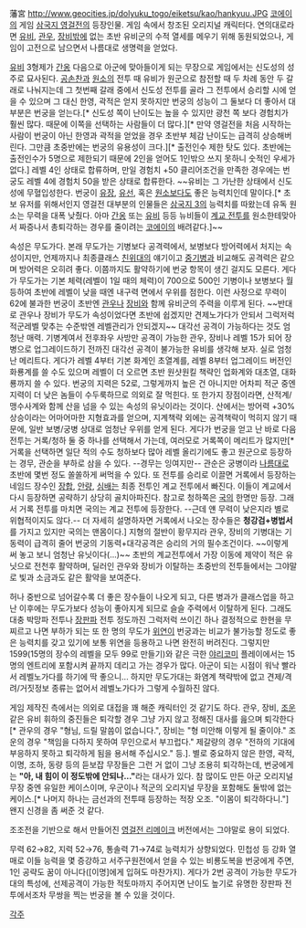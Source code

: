 藩宮
http://www.geocities.jp/dolyuku_togo/eiketsu/kao/hankyuu.JPG
[[코에이]]의 게임 [[삼국지 영걸전]]의 등장인물. 게임 속에서 창조된 오리지널 캐릭터다. 연의대로라면 [[유비]], [[관우]], [[장비]]밖에 없는 초반 유비군의 수적 열세를 메우기 위해 동원되었으나, 게임이 고전으로 남으면서 나름대로 생명력을 얻었다.

[[유비]] 3형제가 [[간옹]] 다음으로 아군에 맞아들이게 되는 무장으로 게임에서는 신도성의 성주로 묘사된다. [[공손찬]]과 [[원소]]의 전투 때 유비가 원군으로 참전할 때 두 차례 동안 두 갈래로 나눠지는데 그 첫번째 갈래 중에서 신도성 전투를 골라 그 전투에서 승리할 시에 얻을 수 있으며 그 대신 한영, 곽적은 얻지 못하지만 번궁의 성능이 그 둘보다 더 좋아서 대부분은 번궁을 얻는다.[* 신도성 쪽이 난이도는 높을 수 있지만 광천 쪽 보다 경험치가 훨씬 많다. 때문에 이쪽을 선택하는 사람들이 더 많다.][* 만약 영걸전을 처음 시작하는 사람이 번궁이 아닌 한영과 곽적을 얻었을 경우 초반부 체감 난이도는 급격히 상승해버린다. 그만큼 초중반에는 번궁의 유용성이 크다.][* 출전인수 제한 탓도 있다. 초반에는 출전인수가 5명으로 제한되기 때문에 2인을 얻어도 1인밖으 쓰지 못하니 숫적인 우세가 없다.] 레벨 4인 상태로 합류하며, 만일 경험치 +50 클리어조건을 만족한 경우에는 번궁도 레벨 4에 경험치 50을 받은 상태로 합류한다. ~~유비는 그 가난한 상태에서 신도성에 무혈입성한다. 번궁이 [[유장]], [[유선]], 혹은 [[원소]]보다도 좋은 능력치인데 말이다.[* 초보 유저를 위해서인지 영걸전 대부분의 인물들은 [[삼국지 3]]의 능력치를 따왔는데 유독 원소는 무력을 대폭 낮췄다. 아마 [[간옹]] 또는 [[유비]] 등등 뉴비들이 [[계교 전투]]를 원소한테맞아서 짜증나서 총퇴각하는 경우를 줄이려는 [[코에이]]의 배려같다.]~~

속성은 무도가다. 본래 무도가는 기병보다 공격력에서, 보병보다 방어력에서 처지는 속성이지만, 언제까지나 최종클래스 [[친위대]]의 얘기이고 [[중기병]]과 비교해도 공격력은 같으며 방어력은 오히려 좋다. 이쯤까지도 활약하기에 번궁 항목이 생긴 걸지도 모른다. 게다가 무도가는 기본 체력(레벨이 1일 때의 체력)이 700으로 500인 기병이나 보병보다 월등하여 초반에 레벨이 낮을 때엔 내구력 면에서 우위를 점한다. 이런 사정으로 무력이 62에 불과한 번궁이 초반엔 [[관우]]나 [[장비]]와 함께 유비군의 주력을 이루게 된다. ~~반대로 관우나 장비가 무도가 속성이었다면 초반에 쉽겠지만 견제노가다가 안되서 그럭저럭 적군레벨 맞추는 수준밖엔 레벨관리가 안되겠지~~ 대각선 공격이 가능하다는 것도 엄청난 매력. 기병계여서 전후좌우 사방만 공격이 가능한 관우, 장비나 레벨 15가 되어 장병으로 업그레이드하기 전까진 대각선 공격이 불가능한 유비를 생각해 보자. 실로 엄청난 메리트다. 게다가 레벨 4부터 기본 화계인 초열계를, 레벨 8부터 업그레이드 버전인 화룡계를 쓸 수도 있으며 레벨이 더 오르면 초반 원샷원킬 책략인 업화계와 대초열, 대화룡까지 쓸 수 있다. 번궁의 지력은 52로, 그렇게까지 높은 건 아니지만 어차피 적군 중엔 지력이 더 낮은 놈들이 수두룩하므로 의외로 잘 먹힌다. 또 한가지 장점이라면, 산적계/맹수사계와 함께 산을 넘을 수 있는 속성의 유닛이라는 것이다. 산에서는 방어력 +30% 상승이라는 어마어마한 지형효과를 얻으며, 지계책략 외에는 공격책략이 먹히지 않기 때문에, 일반 보병/궁병 상대로 엄청난 우위를 얻게 된다. 게다가 번궁을 얻고 난 바로 다음전투는 거록/청하 둘 중 하나를 선택해서 가는데, 여러모로 거록쪽이 메리트가 많지만[* 거록을 선택하면 일단 적의 수도 청하보다 많아 레벨 올리기에도 좋고 원군으로 등장하는 경무, 관순을 부하로 삼을 수 있다. --경무는 잉여지만-- 관순은 궁병이라 [[나름]]대로 초반에 몇번 정도 쏠쏠하게 써먹을 수 있다. 또 전투를 승리로 이끌면 거록에서 등장하는 네임드 장수인 [[장합]], [[안량]], [[심배]]는 최종 전투인 계교 전투에서 빠진다. 이들이 계교에서 다시 등장하면 공략하기 상당히 골치아파진다. 참고로 청하쪽은 [[국의]] 한명만 등장. 그래서 거록 전투를 마치면 국의는 계교 전투에 등장한다. --근데 얜 무력이 낮은지라 별로 위협적이지도 않다.-- 더 자세히 설명하자면 거록에서 나오는 장수들은 '''청강검+병법서'''를 가지고 있지만 국의는 맨몸이다.] 지형의 절반이 황무지라 관우, 장비의 기병대는 기동력이 급격히 줄어 번궁의 기동력+대각공격은 승리의 거의 필수조건이다. ~~이렇게 써 놓고 보니 엄청난 유닛이다(...)~~ 초반의 계교전투에서 가장 이동에 제약이 적은 유닛으로 전천후 활약하며, 딜러인 관우와 장비가 이탈하는 초중반의 전투들에서는 그야말로 빛과 소금과도 같은 활약을 보여준다. 

허나 중반으로 넘어갈수록 더 좋은 장수들이 나오게 되고, 다른 병과가 클래스업을 하고 난 이후에는 무도가보다 성능이 좋아지게 되므로  슬슬 주력에서 이탈하게 된다. 그래도 대충 박망파 전투나 [[장판파]] 전투 정도까진 그럭저럭 쓰이긴 하나 결정적으로 한현을 무찌르고 나면 부하가 되는 또 한 명의 무도가 [[위연#s-1|위연]]이 번궁과는 비교가 불가능할 정도로 좋은 능력치를 갖고 있기에 보통 위연을 등용하고 나면 완전히 버려진다. 그렇지만 1599(15명의 장수의 레벨을 모두 99로 만들기)와 같은 극한 [[야리코미]] 플레이에서는 15명의 엔트리에 포함시켜 끝까지 데리고 가는 경우가 많다. 아군이 되는 시점이 워낙 빨라서 레벨노가다를 하기에 딱 좋으니... 하지만 무도가대는 화염계 책략밖에 없고 견제/격려/거짓정보 종류는 없어서 레벨노가다가 그렇게 수월하진 않다.

게임 제작진 측에서는 의외로 대접을 꽤 해준 캐릭터인 것 같기도 하다. 관우, 장비, [[조운]] 같은 유비 휘하의 중진들은 퇴각할 경우 그냥 가지 않고 정해진 대사를 읊으며 퇴각한다[* 관우의 경우 "형님, 드릴 말씀이 없습니다.", 장비는 "형 미안해 이렇게 될 줄이야." 조운의 경우 "책임을 다하지 못하여 무인으로서 부끄럽다." 제갈량의 경우 "전하의 기대에 부응하지 못하고 퇴각하게 됨을 용서해 주십시오." 등.]. 별로 중요하지 않은 한영, 곽적, 이명, 조하, 동량 등의 듣보잡 무장들은 그런 거 없이 그냥 조용히 퇴각하는데, 번궁에게는 '''"아, 내 힘이 이 정도밖에 안되나..."'''라는 대사가 있다. 참 많이도 만든 아군 오리지널 무장 중엔 유일한 케이스이며, 우군이나 적군의 오리지널 무장을 포함해도 둘밖에 없는 케이스.[* 나머지 하나는 금선과의 전투때 등장하는 적장 오조. "이몸이 퇴각하다니."] 왠지 신경을 좀 써준 것 같다.

조조전을 기반으로 해서 만들어진 [[영걸전 리메이크]] 버전에서는 그야말로 용이 되었다.

무력 62→82, 지력 52→76, 통솔력 71→74로 능력치가 상향되었다. 민첩성 등 강화 열매로 이들 능력을 몇 증강하고 서주구원전에서 얻을 수 있는 비룡도복을 번궁에게 주면, 1인 공략도 꿈이 아니다([이명]에게 입혀도 마찬가지). 게다가 2번 공격이 가능한 무도가대의 특성에, 선제공격이 가능한 적토마까지 주어지면 난이도 높기로 유명한 장판파 전투에서조차 무쌍을 찍는 번궁을 볼 수 있을 것이다.

[[각주]]
